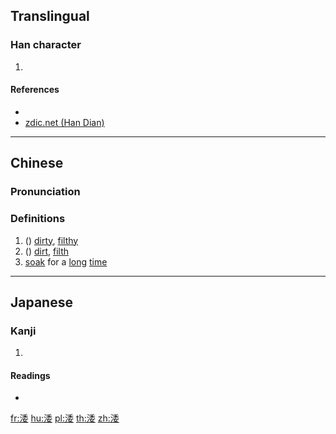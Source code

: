 {{character info/new}}
==Translingual==

===Han character===
{{Han char|rn=85|rad=水|as=08|sn=11|four=|canj=EHDV|ids=⿰氵委}}

# {{defn|Han|sort=水08}}

====References====
* {{Han ref|kx=0628.200|dkj=17602|dj=1030.110|hdz=31651.090|uh=6DB9|ud=28089}}
* [http://www.zdic.net/z/1d/js/6DB9.htm zdic.net (Han Dian)]

----

==Chinese==
{{zh-forms}}

===Pronunciation===
{{zh-pron
|m=wō
|c=wo1
|mc=y
|oc=y
|ma=
|cat=a,n,v
}}

===Definitions===
{{zh-hanzi}}

# ({{zh-only|渨涹}}) [[dirty]], [[filthy]]
# ({{zh-only|渨涹}}) [[dirt]], [[filth]]
# [[soak]] for a [[long]] [[time]]

----

==Japanese==

===Kanji===
{{ja-kanji|grade=|rs=水08}}

# {{defn|lang=ja|sort=水08}}

====Readings====
* {{ja-readings|on=[[わ]] (wa), [[だい]] (dai), [[ね]] (ne), [[い]] (i)|kun=[[にごる]] (nigoru), [[ひたす]] (hitasu)}}

[[fr:涹]]
[[hu:涹]]
[[pl:涹]]
[[th:涹]]
[[zh:涹]]